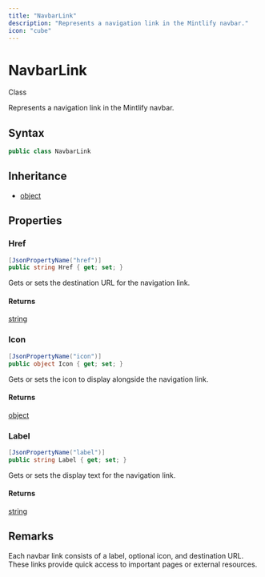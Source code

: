 ```yaml
---
title: "NavbarLink"
description: "Represents a navigation link in the Mintlify navbar."
icon: "cube"
---
```


# NavbarLink

<Badge variant="outline">Class</Badge>

Represents a navigation link in the Mintlify navbar.

## Syntax

```csharp
public class NavbarLink
```

## Inheritance

- [object](https://learn.microsoft.com/dotnet/api/system.object)

## Properties

### Href

```csharp
[JsonPropertyName("href")]
public string Href { get; set; }
```

Gets or sets the destination URL for the navigation link.

#### Returns

[string](https://learn.microsoft.com/dotnet/api/system.string)

### Icon

```csharp
[JsonPropertyName("icon")]
public object Icon { get; set; }
```

Gets or sets the icon to display alongside the navigation link.

#### Returns

[object](https://learn.microsoft.com/dotnet/api/system.object)

### Label

```csharp
[JsonPropertyName("label")]
public string Label { get; set; }
```

Gets or sets the display text for the navigation link.

#### Returns

[string](https://learn.microsoft.com/dotnet/api/system.string)


## Remarks

Each navbar link consists of a label, optional icon, and destination URL.
These links provide quick access to important pages or external resources.

